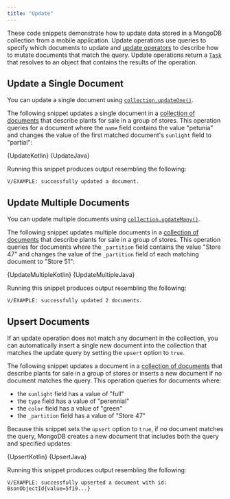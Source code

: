 ```yaml
---
title: "Update"
---
```



These code snippets demonstrate how to update data stored in a MongoDB
collection from a mobile application. Update operations use queries
to specify which documents to update and [update operators](https://www.mongodb.com/docs/manual/reference/operator/update/)
to describe how to mutate documents that match the query. Update
operations return a [`Task`](https://developer.android.com/reference/com/google/android/play/core/tasks/Task)
that resolves to an object that contains the results of the operation.

## Update a Single Document

You can update a single document using
[`collection.updateOne()`](https://www.mongodb.com/docs/realm-sdks/java/latest/io/realm/mongodb/mongo/MongoCollection.html#updateOne-Bson-Bson-).

The following snippet updates a single document in a
[collection of documents](/sdk/java/app-services/mongodb/overview#sample)
that describe plants for sale in a group of stores. This operation queries for a document
where the `name` field contains the value "petunia" and changes the value
of the first matched document's `sunlight` field to "partial":

<Tabs groupId="java-sdk-languages">
  <TabItem value="kotlin" label="Kotlin">
    <CodeBlock language="kotlin">{UpdateKotlin}</CodeBlock>
  </TabItem>
  <TabItem value="java" label="Java">
    <CodeBlock language="java">{UpdateJava}</CodeBlock>
  </TabItem>
</Tabs>

Running this snippet produces output resembling the following:

```
V/EXAMPLE: successfully updated a document.
```

## Update Multiple Documents

You can update multiple documents using
[`collection.updateMany()`](https://www.mongodb.com/docs/realm-sdks/java/latest/io/realm/mongodb/mongo/MongoCollection.html#updateMany-Bson-Bson-).

The following snippet updates multiple documents in a
[collection of documents](/sdk/java/app-services/mongodb/overview#sample)
that describe plants for sale in a group of stores. This operation queries for documents
where the `_partition` field contains the value "Store 47" and changes
the value of the `_partition` field of each matching document to "Store 51":

<Tabs groupId="java-sdk-languages">
  <TabItem value="kotlin" label="Kotlin">
    <CodeBlock language="kotlin">{UpdateMultipleKotlin}</CodeBlock>
  </TabItem>
  <TabItem value="java" label="Java">
    <CodeBlock language="java">{UpdateMultipleJava}</CodeBlock>
  </TabItem>
</Tabs>

Running this snippet produces output resembling the following:

```
V/EXAMPLE: successfully updated 2 documents.
```

## Upsert Documents

If an update operation does not match any document in the collection,
you can automatically insert a single new document into the collection
that matches the update query by setting the `upsert` option to
`true`.

The following snippet updates a document in a
[collection of documents](/sdk/java/app-services/mongodb/overview#sample)
that describe plants for sale in a group of stores or inserts a
new document if no document matches the query. This operation
queries for documents where:

- the `sunlight` field has a value of "full"
- the `type` field has a value of "perennial"
- the `color` field has a value of "green"
- the `_partition` field has a value of "Store 47"

Because this snippet sets the `upsert` option to `true`, if no
document matches the query, MongoDB creates a new document that includes
both the query and specified updates:

<Tabs groupId="java-sdk-languages">
  <TabItem value="kotlin" label="Kotlin">
    <CodeBlock language="kotlin">{UpsertKotlin}</CodeBlock>
  </TabItem>
  <TabItem value="java" label="Java">
    <CodeBlock language="java">{UpsertJava}</CodeBlock>
  </TabItem>
</Tabs>

Running this snippet produces output resembling the following:

```
V/EXAMPLE: successfully upserted a document with id: BsonObjectId{value=5f19...}
```
